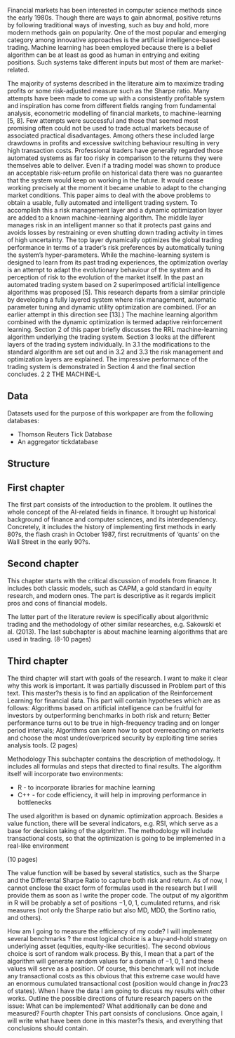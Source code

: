 
Financial markets has been interested in computer science methods since the early 1980s. Though there are ways
to gain abnormal, positive returns by following traditional ways of investing, such as buy and hold, more modern methods gain on popularity. 
One of the most popular and emerging category among innovative approaches is the artificial intelligence-based trading. 
Machine learning has been employed because there is a belief algorithm can be at least as good as human in entrying and
exiting positions. Such systems take different inputs but most of them are market-related.

 The majority of systems described
in the literature aim to maximize trading profits or some risk-adjusted measure such as the
Sharpe ratio.
Many attempts have been made to come up with a consistently profitable system and
inspiration has come from different fields ranging from fundamental analysis, econometric
modelling of financial markets, to machine-learning [5, 8]. Few attempts were successful
and those that seemed most promising often could not be used to trade actual markets
because of associated practical disadvantages. Among others these included large drawdowns
in profits and excessive switching behaviour resulting in very high transaction costs.
Professional traders have generally regarded those automated systems as far too risky in
comparison to the returns they were themselves able to deliver. Even if a trading model
was shown to produce an acceptable risk-return profile on historical data there was no
guarantee that the system would keep on working in the future. It would cease working
precisely at the moment it became unable to adapt to the changing market conditions.
This paper aims to deal with the above problems to obtain a usable, fully automated
and intelligent trading system. To accomplish this a risk management layer and a dynamic
optimization layer are added to a known machine-learning algorithm. The middle layer
manages risk in an intelligent manner so that it protects past gains and avoids losses by restraining
or even shutting down trading activity in times of high uncertainty. The top layer
dynamically optimizes the global trading performance in terms of a trader’s risk preferences
by automatically tuning the system’s hyper-parameters. While the machine-learning
system is designed to learn from its past trading experiences, the optimization overlay is
an attempt to adapt the evolutionary behaviour of the system and its perception of risk
to the evolution of the market itself. In the past an automated trading system based on 2
superimposed artificial intelligence algorithms was proposed [5]. This research departs from
a similar principle by developing a fully layered system where risk management, automatic
parameter tuning and dynamic utility optimization are combined. (For an earlier attempt
in this direction see [13].) The machine learning algorithm combined with the dynamic
optimization is termed adaptive reinforcement learning.
Section 2 of this paper briefly discusses the RRL machine-learning algorithm underlying
the trading system. Section 3 looks at the different layers of the trading system individually.
In 3.1 the modifications to the standard algorithm are set out and in 3.2 and 3.3 the risk
management and optimization layers are explained. The impressive performance of the
trading system is demonstrated in Section 4 and the final section concludes.
2
2 THE MACHINE-L


## Data
Datasets used for the purpose of this workpaper are from the following databases:

* Thomson Reuters Tick Database
* An aggregator tickdatabase


## Structure

## First chapter

The first part consists of the introduction to the problem. It outlines
the whole concept of the AI-related 
fields in finance.
It brought up historical background of finance and computer sciences, and its interdependency. Concretely, it 
includes the history of implementing first methods in early 80?s, the flash crash in October 1987, first 
recruitments of 'quants' on the Wall Street in the early 90?s.


## Second chapter
This chapter starts with the critical discussion of models from finance. It includes both classic models, such as CAPM, a gold standard in equity research, and modern ones. The part is descriptive as it regards implicit pros and cons of financial models.

The latter part of the literature review is specifically about algorithmic trading and the methodology of other similar researches, e.g. Sakowski et al. (2013).
The last subchapter is about machine learning algorithms that are used in trading.
(8-10 pages)

## Third chapter
The third chapter will start with goals of the research. I want to make it clear why this work is important. It was partially discussed in Problem part of this text. This master?s thesis is to find an application of the Reinforcement Learning for financial data. This part will contain hypotheses which are as follows:
  Algorithms based on artificial intelligence can be fruitful for investors by outperforming benchmarks in both risk and return;
Better performance turns out to be true in high-frequency trading and on longer period intervals;
Algorithms can learn how to spot overreacting on markets and choose the most under/overpriced security by exploiting time series analysis tools. 
(2 pages)

Methodology
This subchapter contains the description of methodology. It includes all formulas and steps that directed to final results. 
The algorithm itself will incorporate two environments:
  

* R - to incorporate libraries for machine learning
* C++ - for code efficiency, it will help in improving performance in bottlenecks


The used algorithm is based on dynamic optimization approach. Besides a value function, there will be several indicators, e.g. RSI, which serve as a base for decision taking of the algorithm. The methodology will include transactional costs, so that the optimization is going to be implemented in a real-like environment

(10 pages)

The value function will be based by several statistics, such as the Sharpe and the Differental Sharpe Ratio to capture both risk and return.
As of now, I cannot enclose the exact form of formulas used in the research but I will provide them as soon as I write the proper code.
The output of my algorithm in R will be probably a set of positions ${-1,0,1}$, 
cumulated returns, and risk measures (not only the Sharpe ratio but also MD, MDD, the Sortino ratio, and 
                                      others).

How am I going to measure the efficiency of my code? I will implement several benchmarks ? the most logical 
choice is a buy-and-hold strategy on underlying asset (equities, equity-like securities). The second obvious 
choice is sort of random walk process. By this, I mean that a part of the algorithm will generate random 
values for a domain of ${-1,0,1}$ and these values will serve as a position. Of course, this benchmark will 
not include any transactional costs as this obvious that this extreme case would have an enormous cumulated 
transactional cost (position would change in $frac{2}{3}$ of states).
When I have the data I am going to discuss my results with other works. Outline the possible directions of 
future research papers on the issue: What can be implemented? What additionally can be done and measured?
Fourth chapter
This part consists of conclusions. Once again, I will write what have been done in this master?s thesis, and 
everything that conclusions should contain.

